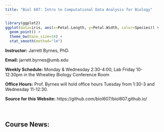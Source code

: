 ```yaml
---
title: "Biol 607: Intro to Computational Data Analysis for Biology"
---
```


```r
library(ggplot2)
ggplot(data=iris, aes(x=Petal.Length, y=Petal.Width, color=Species)) +
  geom_point() +
  theme_bw(base_size=14) +
  stat_smooth(method="lm")
```

**Instructor:** Jarrett Byrnes, PhD.

**Email:** jarrett.byrnes@umb.edu

**Weekly Schedule:** Monday & Wednesday 2:30-4:00, Lab Friday 10-12:30pm in the Wheatley Biology Conference Room

**Office Hours:** Prof. Byrnes will hold office hours Tuesday from 1:30-3 and Wednesday 11-12:30.

**Source for this Website:** https://github.com/biol607/biol607.github.io/
&nbsp;  
&nbsp;  
&nbsp;  

## Course News:  